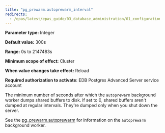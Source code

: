 ```yaml
---
title: "pg_prewarm.autoprewarm_interval"
redirects:
  - /epas/latest/epas_guide/03_database_administration/01_configuration_parameters/03_configuration_parameters_by_functionality/01_top_performance_related_parameters/17_pg_prewarm.autoprewarm_interval/ #generated for docs/epas/reorg-role-use-case-mode
---
```


<div id="pg_prewarm_autoprewarm_interval" class="registered_link"></div>

**Parameter type:** Integer

**Default value:** 300s

**Range:** 0s to 2147483s

**Minimum scope of effect:** Cluster

**When value changes take effect:** Reload

**Required authorization to activate:** EDB Postgres Advanced Server service account

The minimum number of seconds after which the `autoprewarm` background worker dumps shared buffers to disk. If set to 0, shared buffers aren't dumped at regular intervals. They're dumped only when you shut down the server.

See the [pg_prewarm.autoprewarm](16_pg_prewarm.autoprewarm/#pg_prewarm_autoprewarm) for information on the `autoprewarm` background worker.
